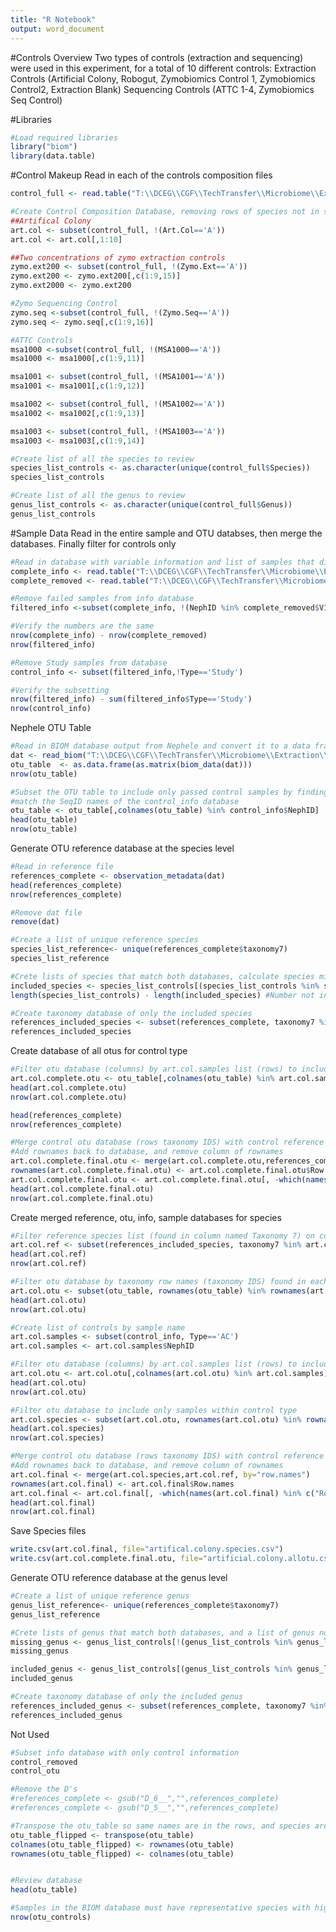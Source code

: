 ```yaml
---
title: "R Notebook"
output: word_document
---
```


#Controls Overview
Two types of controls (extraction and sequencing) were used in this experiment, for a total of 10 different controls:
 Extraction Controls (Artificial Colony, Robogut, Zymobiomics Control 1, Zymobiomics Control2, Extraction Blank)
 Sequencing Controls (ATTC 1-4, Zymobiomics Seq Control)
 
#Libraries
```r
#Load required libraries
library("biom")
library(data.table)
```

#Control Makeup
Read in each of the controls composition files
```r
control_full <- read.table("T:\\DCEG\\CGF\\TechTransfer\\Microbiome\\Extraction\\Optimization\\Fresh Fecal Optimization_2017.08\\Controls\\Compositions\\MasterSpeciesList.txt",sep="\t",header=TRUE)

#Create Control Composition Database, removing rows of species not in samples, followed by samples not of specified control type
##Artifical Colony
art.col <- subset(control_full, !(Art.Col=='A'))
art.col <- art.col[,1:10]

##Two concentrations of zymo extraction controls
zymo.ext200 <- subset(control_full, !(Zymo.Ext=='A'))
zymo.ext200 <- zymo.ext200[,c(1:9,15)]
zymo.ext2000 <- zymo.ext200

#Zymo Sequencing Control
zymo.seq <-subset(control_full, !(Zymo.Seq=='A'))
zymo.seq <- zymo.seq[,c(1:9,16)]

#ATTC Controls
msa1000 <-subset(control_full, !(MSA1000=='A'))
msa1000 <- msa1000[,c(1:9,11)]

msa1001 <- subset(control_full, !(MSA1001=='A'))
msa1001 <- msa1001[,c(1:9,12)]

msa1002 <- subset(control_full, !(MSA1002=='A'))
msa1002 <- msa1002[,c(1:9,13)]

msa1003 <- subset(control_full, !(MSA1003=='A'))
msa1003 <- msa1003[,c(1:9,14)]

#Create list of all the species to review
species_list_controls <- as.character(unique(control_full$Species))
species_list_controls

#Create list of all the genus to review
genus_list_controls <- as.character(unique(control_full$Genus))
genus_list_controls
```

#Sample Data
Read in the entire sample and OTU databses, then merge the databases. Finally filter for controls only
```r
#Read in database with variable information and list of samples that did not meet the sequencing threshold
complete_info <- read.table("T:\\DCEG\\CGF\\TechTransfer\\Microbiome\\Extraction\\Optimization\\Fresh Fecal Optimization_2017.08\\Analysis\\Run1&2\\Manifests\\sampledata.txt",sep="\t",header=TRUE)
complete_removed <- read.table("T:\\DCEG\\CGF\\TechTransfer\\Microbiome\\Extraction\\Optimization\\Fresh Fecal Optimization_2017.08\\Analysis\\Run1&2\\samples_being_ignored.txt",sep="\t")

#Remove failed samples from info database
filtered_info <-subset(complete_info, !(NephID %in% complete_removed$V1))

#Verify the numbers are the same
nrow(complete_info) - nrow(complete_removed)
nrow(filtered_info)

#Remove Study samples from database
control_info <- subset(filtered_info,!Type=='Study')

#Verify the subsetting
nrow(filtered_info) - sum(filtered_info$Type=='Study')
nrow(control_info)
```

Nephele OTU Table
```r
#Read in BIOM database output from Nephele and convert it to a data frame
dat <- read_biom("T:\\DCEG\\CGF\\TechTransfer\\Microbiome\\Extraction\\Optimization\\Fresh Fecal Optimization_2017.08\\Analysis\\Run1&2\\otu_table_mc2_w_tax.biom")
otu_table  <- as.data.frame(as.matrix(biom_data(dat)))
nrow(otu_table)

#Subset the OTU table to include only passed control samples by finding selecting only the rows with names that 
#match the SeqID names of the control_info database
otu_table <- otu_table[,colnames(otu_table) %in% control_info$NephID]
head(otu_table)
nrow(otu_table)
```

Generate OTU reference database at the species level
```r
#Read in reference file
references_complete <- observation_metadata(dat)
head(references_complete)
nrow(references_complete)

#Remove dat file
remove(dat)

#Create a list of unique reference species
species_list_reference<- unique(references_complete$taxonomy7)
species_list_reference

#Crete lists of species that match both databases, calculate species missing
included_species <- species_list_controls[(species_list_controls %in% species_list_reference)]
length(species_list_controls) - length(included_species) #Number not included

#Create taxonomy database of only the included species
references_included_species <- subset(references_complete, taxonomy7 %in% included_species)
references_included_species
```
Create database of all otus for control type
```r
#Filter otu database (columns) by art.col.samples list (rows) to include only samples in question
art.col.complete.otu <- otu_table[,colnames(otu_table) %in% art.col.samples]
head(art.col.complete.otu)
nrow(art.col.complete.otu)

head(references_complete)
nrow(references_complete)

#Merge control otu database (rows taxonomy IDS) with control reference database (rows taxonomy IDS)
#Add rownames back to database, and remove column of rownames
art.col.complete.final.otu <- merge(art.col.complete.otu,references_complete, by="row.names")
rownames(art.col.complete.final.otu) <- art.col.complete.final.otu$Row.names
art.col.complete.final.otu <- art.col.complete.final.otu[, -which(names(art.col.complete.final.otu) %in% c("Row.names"))]
head(art.col.complete.final.otu)
nrow(art.col.complete.final.otu)

```

Create merged reference, otu, info, sample databases for species
```r
#Filter reference species list (found in column named Taxonomy 7) on control composition (Species column of art.col databse) to create taxonomy database containing only the species related to the control
art.col.ref <- subset(references_included_species, taxonomy7 %in% art.col$Species)
head(art.col.ref)
nrow(art.col.ref)

#Filter otu database by taxonomy row names (taxonomy IDS) found in each control (taxonomy IDS)
art.col.otu <- subset(otu_table, rownames(otu_table) %in% rownames(art.col.ref))
head(art.col.otu)
nrow(art.col.otu)

#Create list of controls by sample name
art.col.samples <- subset(control_info, Type=='AC')
art.col.samples <- art.col.samples$NephID

#Filter otu database (columns) by art.col.samples list (rows) to include only samples in question
art.col.otu <- art.col.otu[,colnames(art.col.otu) %in% art.col.samples]
head(art.col.otu)
nrow(art.col.otu)

#Filter otu database to include only samples within control type
art.col.species <- subset(art.col.otu, rownames(art.col.otu) %in% rownames(art.col.ref))
head(art.col.species)
nrow(art.col.species)

#Merge control otu database (rows taxonomy IDS) with control reference database (rows taxonomy IDS)
#Add rownames back to database, and remove column of rownames
art.col.final <- merge(art.col.species,art.col.ref, by="row.names")
rownames(art.col.final) <- art.col.final$Row.names
art.col.final <- art.col.final[, -which(names(art.col.final) %in% c("Row.names"))]
head(art.col.final)
nrow(art.col.final)
```


Save Species files 
```r
write.csv(art.col.final, file="artifical.colony.species.csv")
write.csv(art.col.complete.final.otu, file="artificial.colony.allotu.csv")


```

Generate OTU reference database at the genus level
```r
#Create a list of unique reference genus
genus_list_reference<- unique(references_complete$taxonomy7)
genus_list_reference

#Crete lists of genus that match both databases, and a list of genus not included
missing_genus <- genus_list_controls[!(genus_list_controls %in% genus_list_reference)]
missing_genus

included_genus <- genus_list_controls[(genus_list_controls %in% genus_list_reference)]
included_genus

#Create taxonomy database of only the included genus
references_included_genus <- subset(references_complete, taxonomy7 %in% included_genus)
references_included_genus
```

Not Used
```r
#Subset info database with only control information
control_removed 
control_otu 

#Remove the D's
#references_complete <- gsub("D_6__","",references_complete)
#references_complete <- gsub("D_5__","",references_complete)

#Transpose the otu_table so same names are in the rows, and species are in the columns
otu_table_flipped <- transpose(otu_table)
colnames(otu_table_flipped) <- rownames(otu_table)
rownames(otu_table_flipped) <- colnames(otu_table)


#Review database
head(otu_table)

#Samples in the BIOM database must have representative species with higher than 2 OTU sequences, otherwise they are dropped. In this instance 1 sample was lost - Sample SC326763.PC07578.A12
nrow(otu_controls)


```